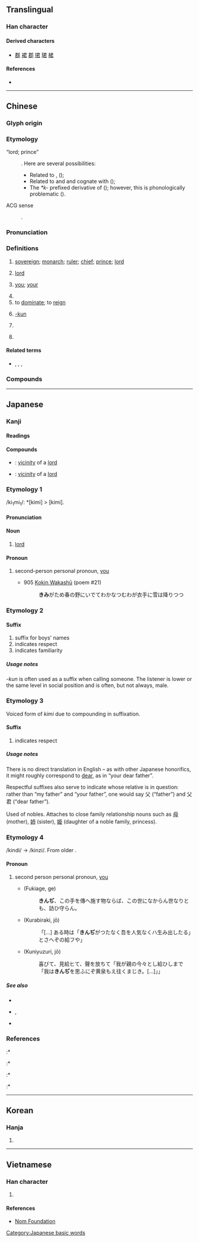 {{character info/new}}
==Translingual==

===Han character===
{{Han char|rn=30|rad=口|as=04|sn=7|four=17607|canj=SKR|ids=⿸尹口}}

====Derived characters====
* [[群]] [[裙]] [[郡]] [[捃]] [[珺]] [[桾]]

====References====
* {{Han ref|kx=0177.070|dkj=03323|dj=0394.150|hdz=10595.060|uh=541B|ud=21531|bh=A767|bd=42855}}

----

==Chinese==
{{zh-forms}}

===Glyph origin===
{{Han etyl}}

===Etymology===
; “lord; prince”
: {{unk|zh}}. Here are several possibilities:
:* Related to {{cog|omx||kmin}}, {{m|omx||kmun|to exercise royal power; to be king; to reign}} ({{zh-ref|Schuessler, 2007}});
:* Related to {{och-l|尹|director; governor}} and {{och-l|元|head}} and cognate with {{cog|bo|མགོན||protector; master; lord}} ({{zh-ref|Mei Tsu-lin, 1985}});
:* The ''*k-'' prefixed derivative of {{och-l|尹|to straighten; to administer}} ({{zh-ref|Baxter and Sagart, 1998}}); however, this is phonologically problematic ({{zh-ref|Schuessler, 2007}}).

; ACG sense
: {{bor|zh|ja|-}} {{m|ja|君|tr=-kun}}.

===Pronunciation===
{{zh-pron
|m=jūn
|c=gwan1
|h=pfs=kiûn
|md=gŭng
|mn=kun
|mna=Taiwanese-Tone_1.ogg
|w=1jyn
|mc=y
|oc=y
|cat=n,pron,suf,pn
}}

===Definitions===
{{zh-hanzi}}

# [[sovereign]]; [[monarch]]; [[ruler]]; [[chief]]; [[prince]]; [[lord]]
# {{lb|zh|historical}} {{n-g|A [[honorific]] [[title]]:}} [[lord]]
# {{lb|zh|literary|honorific}} [[you]]; [[your]]
# {{n-g|A [[polite]] [[form]] of [[address]] used among [[couple]]s.}}
# to [[dominate]]; to [[reign]]
# {{lb|zh|ACG|internet slang}} [[-kun]]
# {{lb|zh|ACG|internet slang}} {{n-g|Affectionate name suffix.}}
#: {{zh-x|字幕君}}
# {{surname|lang=zh}}

====Related terms====
* {{q|ACG}} {{zh-l|桑|-san}}, {{zh-l|醬|-chan}}, {{zh-l|炭|-tan}}, {{zh-l|樣|-sama}}

===Compounds===
{{zh-der|大院君|君子三樂|使君子|君子三畏|四君|天君|不君子|君主立憲|不按君臣|冥漠君|大君|君火|君子|令君|五位君臣|國君|君山|小君|中書君|君權神授|尊君|君影草|心君|君權|佘太君|君王|愷悌君子|儲君|君主|先君|忠君報國|君親|使君|君主制|使君有婦|報君知|彬彬君子|君子于役|弒君|孟嘗君|君合國|君臣佐使|府君|君子鄉|君子協定|平原君|帝君|古之君子|六君子|志誠君子|人君|君子花|山君|仁君|封君|君子陽陽|寡小君|寡君|君恩|士君子|孤竹君|孟麗君|尊大君|太上老君|如意郎君|君人|女君|君子偕老|夫人縣君|太平真君|君子國|仁人君子|大雅君子|君子之交|夫君|嚴君|忠君愛國|四君子|君主專制|君父|不成為君|嗣君|君主國|君長|君臣|君權時代|君桴臣鼓|君平|君射臣決|君子豹變|君子不器|君侯|偽君子|信陵君|太君|匡君救主|君子風度|元君|君遷子|家君|文君新寡|新郎君|星君|真君|淨君|此君|文君司馬|玉陽真君|明君|疲暮逢君|昭君和番|昏君|文君|歸遺細君|歲君|正人君子|抱節君|神君|望諸君|昭君出塞|春申君|文君當壚|欺君|欺君罔上|李香君|東君|梁上君子|清君側|桐君|癮君子|爐神老君|火帝真君|潞涿君|昭君怨|湘君|滅國弒君|淑人君子|淑善君子|火德星君|欺君誤國|灶君|暴君|金玉君子|請君入甕|鄂君繡被|販君|老君眉|賢君|縣君|辟君三舍|誤國欺君|邑君|鄂君啟節|篆愁君|關聖帝君|老君廟|老君|薰穴求君|餘桃啗君|閻君|逢君之惡|面君|雲中君|細君|院君|逢君|長君之惡|里君|郡君|郎君|道君|老封君|諸君|謙謙君子|豈弟君子|老子道君|隱君子|長君}}

----

==Japanese==

===Kanji===
{{ja-kanji|grade=3|rs=口04}}

====Readings====
{{ja-readings
|goon=くん
|kanon=くん
|kun=きみ-
}}

====Compounds====
{{der-top|Compounds}}
* {{ja-r|君側|くんそく}}: [[vicinity]] of a [[lord]]
* {{ja-r|君辺|くんぺん}}: [[vicinity]] of a [[lord]]
{{der-bottom}}

===Etymology 1===
{{ja-kanjitab|きみ|yomi=k}}
/ki<sub>1</sub>mi<sub>1</sub>/: *[kimi] > [kimi].

====Pronunciation====
{{ja-pron|yomi=k|きみ|acc=0|acc_ref=DJR,NHK}}

====Noun====
{{ja-noun|きみ}}

# [[lord]]

====Pronoun====
{{ja-pos|pronoun|きみ|キミ}}

# {{lb|ja|informal|sort=きみ}} second-person personal pronoun, [[you]]
#* 905 [[w:Kokin Wakashū|Kokin Wakashū]] (poem #21)
#*: '''きみ'''がため春の野にいでてわかなつむわが衣手に雪は降りつつ

===Etymology 2===
{{rfe|lang=ja}}

====Suffix====
{{ja-pos|suffix|くん}}

# suffix for boys' names
# indicates respect
# indicates familiarity

=====Usage notes=====
''-kun'' is often used as a suffix when calling someone. The listener is lower or the same level in social position and is often, but not always, male.

===Etymology 3===
Voiced form of ''kimi'' due to compounding in suffixation.

====Suffix====
{{ja-pos|ぎみ|suffix}}

# indicates respect
#: {{ja-usex|父'''君'''|ちち-'''ぎみ'''|'''your''' father}}

=====Usage notes=====
There is no direct translation in English – as with other Japanese honorifics, it might roughly correspond to [[dear]], as in “your dear father”.

Respectful suffixes also serve to indicate whose relative is in question: rather than “my father” and “your father”, one would say 父 (“father”) and 父君 (“dear father”).

Used of nobles. Attaches to close family relationship nouns such as [[母]] (mother), [[姉]] (sister), [[姫]] (daughter of a noble family, princess).

===Etymology 4===
/kindi/ → /kinzi/. From older {{m|ja|きむぢ|tr=kimudi}}.

====Pronoun====
{{ja-pos|pronoun|きんじ|hhira=きんぢ}}

# second person personal pronoun, [[you]]
#* {{RQ:Utsubo Monogatari}} (Fukiage, ge)
#*: '''きんぢ'''、この手を傳へ施す物ならば、この世になからん世なりとも、訪ひ守らん。
#* {{RQ:Utsubo Monogatari}} (Kurabiraki, jō)
#*: 「[...] ある時は「'''きんぢ'''がつたなく吾を人気なくハ生み出したる」とさへぞの給フや」
#* {{RQ:Utsubo Monogatari}} (Kuniyuzuri, jō)
#*: 喜びて、見給ヒて、聲を放ちて「我が親の今々とし給ひしまで「我は'''きんぢ'''を思ふにぞ黄泉もえ往くまじき。[...]」」

=====See also=====
* {{ja-r|きむぢ}}
* {{ja-r|汝|なむち}}, {{ja-r|汝|なんじ}}
* {{ja-r|御前|おまえ}}

===References===
<references/>
:* {{cite-book
|last=Kojima
|first=Noriyuki
|coauthors=Arai Eizō
|title=Shin Nihon Koten Bungaku Taikei 5: [[w:Kokin Wakashū|Kokin Wakashū]]
|publisher=[[w:Iwanami Shoten Publishing|Iwanami Shoten]]
|date=1989
|origyear=905
|language=Japanese
|isbn=4-00-240005-0
}}
:* {{R:Utsubo Monogatari 1}}
:* {{cite-book
|last=Kōno
|first=Tama
|title=Nihon Koten Bungaku Taikei 11: [[w:Utsubo Monogatari|Utsubo Monogatari]] 2
|publisher=[[w:Iwanami Shoten Publishing|Iwanami Shoten]]
|date=1961
|origyear=circa 970-999
|location=[[w:Tokyo|Tōkyō]]
|language=Japanese
|isbn=4-000-60011-7
}}
:* {{cite-book
|last=Kōno
|first=Tama
|title=Nihon Koten Bungaku Taikei 12: [[w:Utsubo Monogatari|Utsubo Monogatari]] 3
|publisher=[[w:Iwanami Shoten Publishing|Iwanami Shoten]]
|date=1962
|origyear=circa 970-999
|location=[[w:Tokyo|Tōkyō]]
|language=Japanese
|isbn=4-000-60012-5
}}

[[Category:Japanese basic words]]

----

==Korean==

===Hanja===
{{ko-hanja|hangeul=군|eumhun=임금|rv=gun|mr=kun|y=kwun}}

# {{defn|lang=ko|sort=口04}}

----

==Vietnamese==

===Han character===
{{vi-hantu|[[quân]], [[vua]]|rs=口04}}

# {{defn|lang=vi|sort=口04}}

====References====
* [http://nomfoundation.org/common/nom_details.php?codepoint=541b&img=1 Nom Foundation]